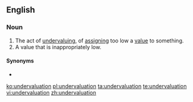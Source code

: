 ==English==

===Noun===
{{en-noun}}

#The act of [[undervaluing]], of [[assigning]] too low a [[value]] to something.
#A value that is inappropriately low.

====Synonyms====
* {{l|en|underweening}}

[[ko:undervaluation]]
[[pl:undervaluation]]
[[ta:undervaluation]]
[[te:undervaluation]]
[[vi:undervaluation]]
[[zh:undervaluation]]